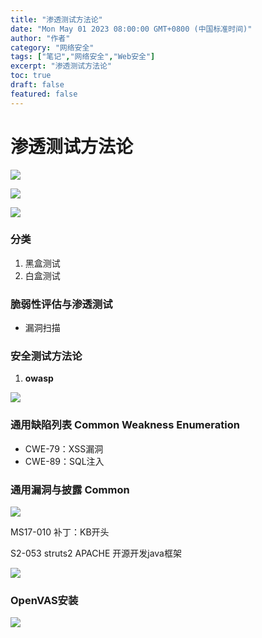 ```yaml
---
title: "渗透测试方法论"
date: "Mon May 01 2023 08:00:00 GMT+0800 (中国标准时间)"
author: "作者"
category: "网络安全"
tags: ["笔记","网络安全","Web安全"]
excerpt: "渗透测试方法论"
toc: true
draft: false
featured: false
---
```


# 渗透测试方法论

![](https://cdn.jsdelivr.net/gh/yy0691/img-bed@main/Net_Safe_Notion/Untitled%208.png)

![](https://cdn.jsdelivr.net/gh/yy0691/img-bed@main/Net_Safe_Notion/Untitled%209.png)

![](https://cdn.jsdelivr.net/gh/yy0691/img-bed@main/Net_Safe_Notion/Untitled%2010.png)

### 分类

1. 黑盒测试
2. 白盒测试

### 脆弱性评估与渗透测试

- 漏洞扫描

### 安全测试方法论

1. **owasp**

![](https://cdn.jsdelivr.net/gh/yy0691/img-bed@main/Net_Safe_Notion/Untitled%2011.png)

### 通用缺陷列表 Common Weakness Enumeration

- CWE-79：XSS漏洞
- CWE-89：SQL注入

### 通用漏洞与披露 Common

![](https://cdn.jsdelivr.net/gh/yy0691/img-bed@main/Net_Safe_Notion/Untitled%2012.png)

MS17-010  补丁：KB开头

S2-053  struts2   APACHE 开源开发java框架

![](https://cdn.jsdelivr.net/gh/yy0691/img-bed@main/Net_Safe_Notion/Untitled%2013.png)

### OpenVAS安装

![](https://cdn.jsdelivr.net/gh/yy0691/img-bed@main/Net_Safe_Notion/Untitled%2014.png)